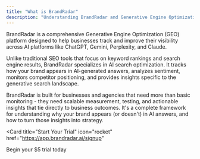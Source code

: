 ```yaml
---
title: "What is BrandRadar"
description: "Understanding BrandRadar and Generative Engine Optimization"
---
```


BrandRadar is a comprehensive Generative Engine Optimization (GEO) platform designed to help businesses track and improve their visibility across AI platforms like ChatGPT, Gemini, Perplexity, and Claude.

Unlike traditional SEO tools that focus on keyword rankings and search engine results, BrandRadar specializes in AI search optimization. It tracks how your brand appears in AI-generated answers, analyzes sentiment, monitors competitor positioning, and provides insights specific to the generative search landscape.

BrandRadar is built for businesses and agencies that need more than basic monitoring - they need scalable measurement, testing, and actionable insights that tie directly to business outcomes. It's a complete framework for understanding why your brand appears (or doesn't) in AI answers, and how to turn those insights into strategy.

<Card
  title="Start Your Trial"
  icon="rocket"
  href="https://app.brandradar.ai/signup"
>
  Begin your $5 trial today
</Card>
